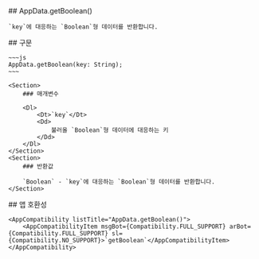 
<Section>
    ## AppData.getBoolean()

    `key`에 대응하는 `Boolean`형 데이터를 반환합니다.
</Section>
<Section>
    ## 구문

    ~~~js
    AppData.getBoolean(key: String);
    ~~~

    <Section>
        ### 매개변수

        <Dl>
            <Dt>`key`</Dt>
            <Dd>
                불러올 `Boolean`형 데이터에 대응하는 키
            </Dd>
        </Dl>
    </Section>
    <Section>
        ### 반환값

        `Boolean` - `key`에 대응하는 `Boolean`형 데이터를 반환합니다.
    </Section>
</Section>
<Section>
    ## 앱 호환성

    <AppCompatibility listTitle="AppData.getBoolean()">
        <AppCompatibilityItem msgBot={Compatibility.FULL_SUPPORT} arBot={Compatibility.FULL_SUPPORT} sl={Compatibility.NO_SUPPORT}>`getBoolean`</AppCompatibilityItem>
    </AppCompatibility>
</Section>